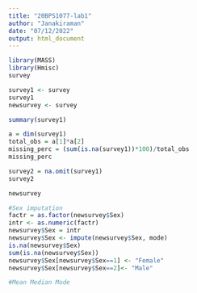 ```yaml
---
title: "20BPS1077-lab1"
author: "Janakiraman"
date: "07/12/2022"
output: html_document
---
```


```r
library(MASS)
library(Hmisc)
survey

survey1 <- survey
survey1
newsurvey <- survey

summary(survey1)

a = dim(survey1)
total_obs = a[1]*a[2]
missing_perc = (sum(is.na(survey1))*100)/total_obs
missing_perc

survey2 = na.omit(survey1)
survey2

newsurvey

#Sex imputation
factr = as.factor(newsurvey$Sex)
intr <- as.numeric(factr)
newsurvey$Sex = intr
newsurvey$Sex <- impute(newsurvey$Sex, mode)
is.na(newsurvey$Sex)
sum(is.na(newsurvey$Sex))
newsurvey$Sex[newsurvey$Sex==1] <- "Female"
newsurvey$Sex[newsurvey$Sex==2]<- "Male"

#Mean Median Mode


```

